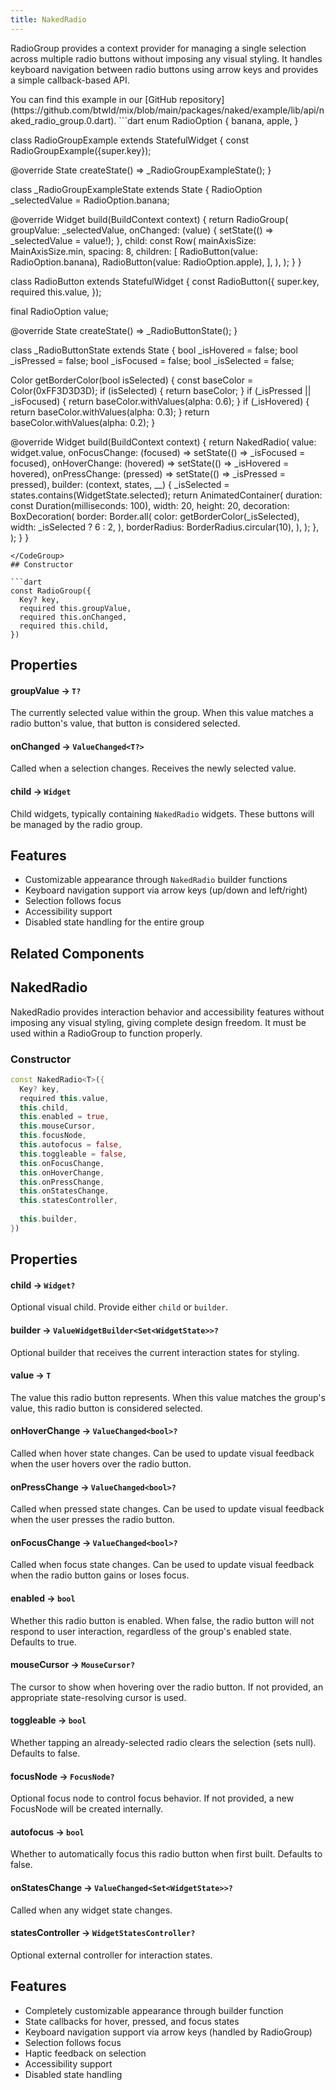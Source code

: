 ```yaml
---
title: NakedRadio
---
```


RadioGroup provides a context provider for managing a single selection across multiple radio buttons without imposing any visual styling. It handles keyboard navigation between radio buttons using arrow keys and provides a simple callback-based API.

<Info>
  You can find this example in our [GitHub repository](https://github.com/btwld/mix/blob/main/packages/naked/example/lib/api/naked_radio_group.0.dart).
</Info>
<CodeGroup title="Usage Example" defaultLanguage="dart">
```dart
enum RadioOption {
  banana,
  apple,
}

class RadioGroupExample extends StatefulWidget {
  const RadioGroupExample({super.key});

  @override
  State<RadioGroupExample> createState() => _RadioGroupExampleState();
}

class _RadioGroupExampleState extends State<RadioGroupExample> {
  RadioOption _selectedValue = RadioOption.banana;

  @override
  Widget build(BuildContext context) {
    return RadioGroup<RadioOption>(
      groupValue: _selectedValue,
      onChanged: (value) {
        setState(() => _selectedValue = value!);
      },
      child: const Row(
        mainAxisSize: MainAxisSize.min,
        spacing: 8,
        children: [
          RadioButton(value: RadioOption.banana),
          RadioButton(value: RadioOption.apple),
        ],
      ),
    );
  }
}

class RadioButton extends StatefulWidget {
  const RadioButton({
    super.key,
    required this.value,
  });

  final RadioOption value;

  @override
  State<RadioButton> createState() => _RadioButtonState();
}

class _RadioButtonState extends State<RadioButton> {
  bool _isHovered = false;
  bool _isPressed = false;
  bool _isFocused = false;
  bool _isSelected = false;

  Color getBorderColor(bool isSelected) {
    const baseColor = Color(0xFF3D3D3D);
    if (isSelected) {
      return baseColor;
    }
    if (_isPressed || _isFocused) {
      return baseColor.withValues(alpha: 0.6);
    }
    if (_isHovered) {
      return baseColor.withValues(alpha: 0.3);
    }
    return baseColor.withValues(alpha: 0.2);
  }

  @override
  Widget build(BuildContext context) {
    return NakedRadio<RadioOption>(
      value: widget.value,
      onFocusChange: (focused) => setState(() => _isFocused = focused),
      onHoverChange: (hovered) => setState(() => _isHovered = hovered),
      onPressChange: (pressed) => setState(() => _isPressed = pressed),
      builder: (context, states, __) {
        _isSelected = states.contains(WidgetState.selected);
        return AnimatedContainer(
          duration: const Duration(milliseconds: 100),
          width: 20,
          height: 20,
          decoration: BoxDecoration(
            border: Border.all(
              color: getBorderColor(_isSelected),
              width: _isSelected ? 6 : 2,
            ),
            borderRadius: BorderRadius.circular(10),
          ),
        );
      },
    );
  }
}
```
</CodeGroup>
## Constructor

```dart
const RadioGroup({
  Key? key,
  required this.groupValue,
  required this.onChanged,
  required this.child,
})
```

## Properties

#### groupValue → `T?`
The currently selected value within the group. When this value matches a radio button's value, that button is considered selected.

#### onChanged → `ValueChanged<T?>`
Called when a selection changes. Receives the newly selected value.

#### child → `Widget`
Child widgets, typically containing `NakedRadio` widgets. These buttons will be managed by the radio group.

## Features

- Customizable appearance through `NakedRadio` builder functions
- Keyboard navigation support via arrow keys (up/down and left/right)
- Selection follows focus
- Accessibility support
- Disabled state handling for the entire group

## Related Components


## NakedRadio

NakedRadio provides interaction behavior and accessibility features without imposing any visual styling, giving complete design freedom. It must be used within a RadioGroup to function properly.

### Constructor

```dart
const NakedRadio<T>({
  Key? key,
  required this.value,
  this.child,
  this.enabled = true,
  this.mouseCursor,
  this.focusNode,
  this.autofocus = false,
  this.toggleable = false,
  this.onFocusChange,
  this.onHoverChange,
  this.onPressChange,
  this.onStatesChange,
  this.statesController,
  
  this.builder,
})
```

## Properties

#### child → `Widget?`
Optional visual child. Provide either `child` or `builder`.

#### builder → `ValueWidgetBuilder<Set<WidgetState>>?`
Optional builder that receives the current interaction states for styling.

#### value → `T`
The value this radio button represents. When this value matches the group's value, this radio button is considered selected.

#### onHoverChange → `ValueChanged<bool>?`
Called when hover state changes. Can be used to update visual feedback when the user hovers over the radio button.

#### onPressChange → `ValueChanged<bool>?`
Called when pressed state changes. Can be used to update visual feedback when the user presses the radio button.

#### onFocusChange → `ValueChanged<bool>?`
Called when focus state changes. Can be used to update visual feedback when the radio button gains or loses focus.

#### enabled → `bool`
Whether this radio button is enabled. When false, the radio button will not respond to user interaction, regardless of the group's enabled state. Defaults to true.

#### mouseCursor → `MouseCursor?`
The cursor to show when hovering over the radio button. If not provided, an appropriate state-resolving cursor is used.

#### toggleable → `bool`
Whether tapping an already-selected radio clears the selection (sets null). Defaults to false.

#### focusNode → `FocusNode?`
Optional focus node to control focus behavior. If not provided, a new FocusNode will be created internally.

#### autofocus → `bool`
Whether to automatically focus this radio button when first built. Defaults to false.

#### onStatesChange → `ValueChanged<Set<WidgetState>>?`
Called when any widget state changes.

#### statesController → `WidgetStatesController?`
Optional external controller for interaction states.



## Features

- Completely customizable appearance through builder function
- State callbacks for hover, pressed, and focus states
- Keyboard navigation support via arrow keys (handled by RadioGroup)
- Selection follows focus
- Haptic feedback on selection
- Accessibility support
- Disabled state handling
